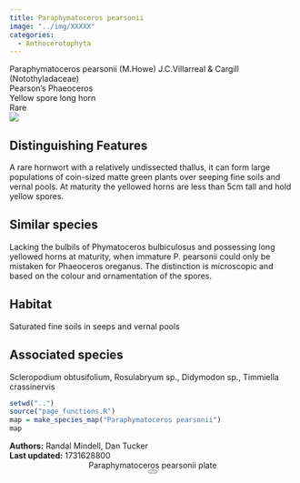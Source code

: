 ```yaml
---
title: Paraphymatoceros pearsonii
image: "../img/XXXXX"
categories:
  - Anthocerotophyta
---
```


<div class="info-panel">
 <div class="info-top">
  <div class="taxon-scientific"><span class="taxon-name">Paraphymatoceros pearsonii</span> <span class="taxon-authority">(M.Howe) J.C.Villarreal &amp; Cargill</span> <span class="taxon-family">(Notothyladaceae)</span></div>
  <div class="taxon-common">Pearson's Phaeoceros</div>
 </div>
 <div class="info-bottom">
  <div class="taxon-qnd">Yellow spore long horn</div>
  <div class="taxon-abundance">Rare</div>
 </div>
</div>
<div class="imerss-content-frame">
 <div class="imerss-image-header">
  <div class="imerss-image-holder imerss-column-left" data-toggle="tooltip" style="background-image: url(../img/XXXXX)" title="XXXXX">
  </div>

  <div class="imerss-image-holder imerss-column-right" data-toggle="tooltip" style="background-image: url(../img/XXXXX)" title="XXXXX">
  </div>
 
 </div>
 <div class="imerss-content-lower">
  <div class="imerss-column-left">
  <div class="tab-microscope" data-micromodal-trigger="modal-plate">
  <img src="../img/bryo guide microscope.png"/>
  </div>

<h2>Distinguishing Features</h2>

A rare hornwort with a relatively undissected thallus, it can form large populations of coin-sized matte green plants over seeping fine soils and vernal pools. At maturity the yellowed horns are less than 5cm tall and hold yellow spores. 

<h2>Similar species</h2>

Lacking the bulbils of Phymatoceros bulbiculosus and possessing long yellowed horns at maturity, when immature P. pearsonii could only be mistaken for Phaeoceros oreganus. The distinction is microscopic and based on the colour and ornamentation of the spores.

<h2>Habitat</h2>

Saturated fine soils in seeps and vernal pools

<h2>Associated species</h2>

Scleropodium obtusifolium, Rosulabryum sp., Didymodon sp., Timmiella crassinervis
</div>

<div class="imerss-column-right">

<div class="imerss-image-holder imerss-column-right" data-toggle="tooltip" style="background-image: url(../img/XXXXX)" title="XXXXX">
</div>

<div class="imerss-map-holder">
```r
setwd("..")
source("page_functions.R")
map = make_species_map("Paraphymatoceros pearsonii")
map
```
</div>

</div>

</div>
</div>

<div class="taxon-footer">
 <div class="taxon-authors"><b>Authors:</b> <span>Randal Mindell, Dan Tucker</span></div>
 <div class="taxon-update"><b>Last updated:</b> <span>1731628800</span></div>
</div>

<div class="modal micromodal-slide" id="modal-plate" aria-hidden="true">
 <div class="modal__overlay" tabindex="-1" data-micromodal-close>
  <div class="modal__container" role="dialog" aria-modal="true" aria-labelledby="modal-plate-title" >
   <header class="modal__header">
   <div class="modal__title" id="modal-plate-title">
  Paraphymatoceros pearsonii plate
   </div>
   <button class="modal__close" aria-label="Close" data-micromodal-close></button>
   </header>
  <div class="modal__content" id="modal-plate-content">
   <div class="imerss-image-holder" data-toggle="tooltip" style="background-image: url(../img/XXXXX)" title="XXXXX">
  </div>
  </div>
  </div>
 </div>
</div>

<script src="../js/micromodal.min.js"></script>
<link href="../css/style-taxon.css" rel="stylesheet">
<link href="../css/micromodal.css" rel="stylesheet">

<script>
MicroModal.init();
</script>

